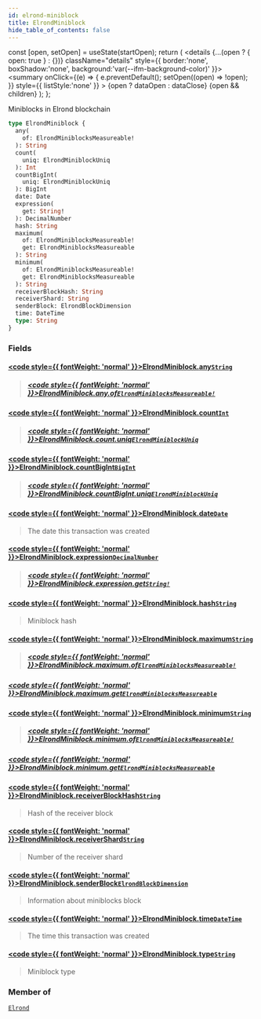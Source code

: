 ```yaml
---
id: elrond-miniblock
title: ElrondMiniblock
hide_table_of_contents: false
---
```







  const [open, setOpen] = useState(startOpen);
  return (
    <details {...(open ? { open: true } : {})} className="details" style={{ border:'none', boxShadow:'none', background:'var(--ifm-background-color)' }}>
      <summary
        onClick={(e) => {
          e.preventDefault();
          setOpen((open) => !open);
        }}
        style={{ listStyle:'none' }}
      >
      {open ? dataOpen : dataClose}
      </summary>
      {open && children}
    </details>
  );
};








Miniblocks in Elrond  blockchain


```graphql
type ElrondMiniblock {
  any(
    of: ElrondMiniblocksMeasureable!
  ): String
  count(
    uniq: ElrondMiniblockUniq
  ): Int
  countBigInt(
    uniq: ElrondMiniblockUniq
  ): BigInt
  date: Date
  expression(
    get: String!
  ): DecimalNumber
  hash: String
  maximum(
    of: ElrondMiniblocksMeasureable!
    get: ElrondMiniblocksMeasureable
  ): String
  minimum(
    of: ElrondMiniblocksMeasureable!
    get: ElrondMiniblocksMeasureable
  ): String
  receiverBlockHash: String
  receiverShard: String
  senderBlock: ElrondBlockDimension
  time: DateTime
  type: String
}
```




### Fields

#### [<code style={{ fontWeight: 'normal' }}>ElrondMiniblock.<b>any</b></code>](#)<Bullet />[`String`](/docs/v1/graphql-reference/scalars/string) <Badge class="badge badge--secondary" text="scalar"/> 
> 
> 
> 
> ##### [<code style={{ fontWeight: 'normal' }}>ElrondMiniblock.any.<b>of</b></code>](#)<Bullet />[`ElrondMiniblocksMeasureable!`](/docs/v1/graphql-reference/enums/elrond-miniblocks-measureable) <Badge class="badge badge--secondary" text="non-null"/> <Badge class="badge badge--secondary" text="enum"/> 
> 
> 
> 
> 

#### [<code style={{ fontWeight: 'normal' }}>ElrondMiniblock.<b>count</b></code>](#)<Bullet />[`Int`](/docs/v1/graphql-reference/scalars/int) <Badge class="badge badge--secondary" text="scalar"/> 
> 
> 
> 
> ##### [<code style={{ fontWeight: 'normal' }}>ElrondMiniblock.count.<b>uniq</b></code>](#)<Bullet />[`ElrondMiniblockUniq`](/docs/v1/graphql-reference/enums/elrond-miniblock-uniq) <Badge class="badge badge--secondary" text="enum"/> 
> 
> 
> 
> 

#### [<code style={{ fontWeight: 'normal' }}>ElrondMiniblock.<b>countBigInt</b></code>](#)<Bullet />[`BigInt`](/docs/v1/graphql-reference/scalars/big-int) <Badge class="badge badge--secondary" text="scalar"/> 
> 
> 
> 
> ##### [<code style={{ fontWeight: 'normal' }}>ElrondMiniblock.countBigInt.<b>uniq</b></code>](#)<Bullet />[`ElrondMiniblockUniq`](/docs/v1/graphql-reference/enums/elrond-miniblock-uniq) <Badge class="badge badge--secondary" text="enum"/> 
> 
> 
> 
> 

#### [<code style={{ fontWeight: 'normal' }}>ElrondMiniblock.<b>date</b></code>](#)<Bullet />[`Date`](/docs/v1/graphql-reference/objects/date) <Badge class="badge badge--secondary" text="object"/> 
> 
> 
> The date this transaction was created
> 

#### [<code style={{ fontWeight: 'normal' }}>ElrondMiniblock.<b>expression</b></code>](#)<Bullet />[`DecimalNumber`](/docs/v1/graphql-reference/scalars/decimal-number) <Badge class="badge badge--secondary" text="scalar"/> 
> 
> 
> 
> ##### [<code style={{ fontWeight: 'normal' }}>ElrondMiniblock.expression.<b>get</b></code>](#)<Bullet />[`String!`](/docs/v1/graphql-reference/scalars/string) <Badge class="badge badge--secondary" text="non-null"/> <Badge class="badge badge--secondary" text="scalar"/> 
> 
> 
> 
> 

#### [<code style={{ fontWeight: 'normal' }}>ElrondMiniblock.<b>hash</b></code>](#)<Bullet />[`String`](/docs/v1/graphql-reference/scalars/string) <Badge class="badge badge--secondary" text="scalar"/> 
> 
> 
> Miniblock hash
> 

#### [<code style={{ fontWeight: 'normal' }}>ElrondMiniblock.<b>maximum</b></code>](#)<Bullet />[`String`](/docs/v1/graphql-reference/scalars/string) <Badge class="badge badge--secondary" text="scalar"/> 
> 
> 
> 
> ##### [<code style={{ fontWeight: 'normal' }}>ElrondMiniblock.maximum.<b>of</b></code>](#)<Bullet />[`ElrondMiniblocksMeasureable!`](/docs/v1/graphql-reference/enums/elrond-miniblocks-measureable) <Badge class="badge badge--secondary" text="non-null"/> <Badge class="badge badge--secondary" text="enum"/> 
> 
> 
> 
> 

##### [<code style={{ fontWeight: 'normal' }}>ElrondMiniblock.maximum.<b>get</b></code>](#)<Bullet />[`ElrondMiniblocksMeasureable`](/docs/v1/graphql-reference/enums/elrond-miniblocks-measureable) <Badge class="badge badge--secondary" text="enum"/> 
> 
> 
> 
> 

#### [<code style={{ fontWeight: 'normal' }}>ElrondMiniblock.<b>minimum</b></code>](#)<Bullet />[`String`](/docs/v1/graphql-reference/scalars/string) <Badge class="badge badge--secondary" text="scalar"/> 
> 
> 
> 
> ##### [<code style={{ fontWeight: 'normal' }}>ElrondMiniblock.minimum.<b>of</b></code>](#)<Bullet />[`ElrondMiniblocksMeasureable!`](/docs/v1/graphql-reference/enums/elrond-miniblocks-measureable) <Badge class="badge badge--secondary" text="non-null"/> <Badge class="badge badge--secondary" text="enum"/> 
> 
> 
> 
> 

##### [<code style={{ fontWeight: 'normal' }}>ElrondMiniblock.minimum.<b>get</b></code>](#)<Bullet />[`ElrondMiniblocksMeasureable`](/docs/v1/graphql-reference/enums/elrond-miniblocks-measureable) <Badge class="badge badge--secondary" text="enum"/> 
> 
> 
> 
> 

#### [<code style={{ fontWeight: 'normal' }}>ElrondMiniblock.<b>receiverBlockHash</b></code>](#)<Bullet />[`String`](/docs/v1/graphql-reference/scalars/string) <Badge class="badge badge--secondary" text="scalar"/> 
> 
> 
> Hash of the receiver block
> 

#### [<code style={{ fontWeight: 'normal' }}>ElrondMiniblock.<b>receiverShard</b></code>](#)<Bullet />[`String`](/docs/v1/graphql-reference/scalars/string) <Badge class="badge badge--secondary" text="scalar"/> 
> 
> 
> Number of the receiver shard
> 

#### [<code style={{ fontWeight: 'normal' }}>ElrondMiniblock.<b>senderBlock</b></code>](#)<Bullet />[`ElrondBlockDimension`](/docs/v1/graphql-reference/objects/elrond-block-dimension) <Badge class="badge badge--secondary" text="object"/> 
> 
> 
> Information about miniblocks block
> 

#### [<code style={{ fontWeight: 'normal' }}>ElrondMiniblock.<b>time</b></code>](#)<Bullet />[`DateTime`](/docs/v1/graphql-reference/objects/date-time) <Badge class="badge badge--secondary" text="object"/> 
> 
> 
> The time this transaction was created
> 

#### [<code style={{ fontWeight: 'normal' }}>ElrondMiniblock.<b>type</b></code>](#)<Bullet />[`String`](/docs/v1/graphql-reference/scalars/string) <Badge class="badge badge--secondary" text="scalar"/> 
> 
> 
> Miniblock type
> 



### Member of

[`Elrond`](/docs/v1/graphql-reference/objects/elrond)  <Badge class="secondary" text="object"/>


